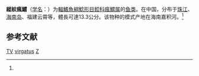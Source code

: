 {{Speciesbox
| genus = Tachysurus
| species = virgatus
| status = DD
| status_system = IUCN3.1
| authority = (Oshima, 1926)<ref name='id6600'>{{cite web| url =http://www.bioinfo.cn/db05/BjdwSpecies.php?action=view&id=6600| title =縱紋瘋鱨| work =《中国动物物种编目数据库》| publisher =中国科学院微生物研究所| author =中国科学院动物研究所| accessdate =2009-04-11| deadurl =yes| archiveurl =https://web.archive.org/web/20160305031011/http://www.bioinfo.cn/db05/BjdwSpecies.php?action=view&id=6600| archivedate =2016-03-05}}</ref>
| synonyms = *''Aoria virgatus'',Oshima, 1926
*''Leiocassis virgatus'',Oshima, 1926
}}

'''縱紋瘋鱨'''（[[学名|学名]]：{{lang|la|''Tachysurus virgatus''}}）为[[輻鰭魚綱|輻鰭魚綱]][[鯰形目|鯰形目]][[鲿科|鲿科]][[瘋鱨属|瘋鱨属]]的[[鱼类|鱼类]]。在中国，分布于[[珠江|珠江]]、[[海南岛|海南岛]]、福建云霄等，體長可達13.3公分。该物种的模式产地在海南嘉积河。<ref name='id6600'/>

== 参考文献 ==
{{reflist}}

{{Taxonbar}}

[[Category:IUCN红色名录数据缺乏物种|TV]]
[[Category:瘋鱨屬|virgatus]]
[[Category:1926年描述的鱼类|Z]]


{{鯰形目小作品}}
